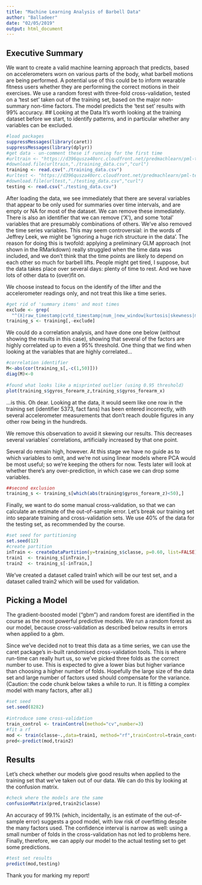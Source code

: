 ```yaml
---
title: "Machine Learning Analysis of Barbell Data"
author: "Balladeer"
date: "02/05/2019"
output: html_document
---
```

## Executive Summary
We want to create a valid machine learning approach that predicts, based on accelerometers worn on various parts of the body, what barbell motions are being performed.  A potential use of this could be to inform wearable fitness users whether they are performing the correct motions in their exercises.
We use a random forest with three-fold cross-validation, tested on a 'test set' taken out of the training set, based on the major non-summary non-time factors.  The model predicts the 'test set' results with 99% accuracy.
## Looking at the Data
It's worth looking at the training dataset before we start, to identify patterns, and in particular whether any variables can be excluded.
 
```r
#load packages
suppressMessages(library(caret))
suppressMessages(library(dplyr))
#get data - un-comment these if running for the first time
#urltrain <- "https://d396qusza40orc.cloudfront.net/predmachlearn/pml-training.csv"
#download.file(urltrain,"./training_data.csv","curl")
training <- read.csv("./training_data.csv")
#urltest <- "https://d396qusza40orc.cloudfront.net/predmachlearn/pml-testing.csv"
#download.file(urltest,"./testing_data.csv","curl")
testing <- read.csv("./testing_data.csv")
```
After loading the data, we see immediately that there are several variables that appear to be only used for summaries over time intervals, and are empty or NA for most of the dataset.  We can remove these immediately.  There is also an identifier that we can remove ('X'), and some 'total' variables that are presumably combinations of others.
We've also removed the time series variables.  This may seem controversial: in the words of Jeffrey Leek, we might be 'ignoring a huge rich structure in the data'.  The reason for doing this is twofold: applying a preliminary GLM approach (not shown in the RMarkdown) really struggled when the time data was included, and we don't think that the time points are likely to depend on each other so much for barbell lifts.  People might get tired, I suppose, but the data takes place over several days: plenty of time to rest.  And we have lots of other data to (over)fit on.
 
We choose instead to focus on the identify of the lifter and the accelerometer readings only, and not treat this like a time series.
```r
#get rid of 'summary items' and most times
exclude <- grep(
  "^(X|raw_timestamp|cvtd_timestamp|num_|new_window|kurtosis|skewness|max|min|amplitude|var|avg|stddev|total)",colnames(training))
training_s <- training[,-exclude]
```
We could do a correlation analysis, and have done one below (without showing the results in this case), showing that several of the factors are highly correlated up to even a 95% threshold.  One thing that we find when looking at the variables that are highly correlated...
```r
#correlation identifier
M<-abs(cor(training_s[,-c(1,50)]))
diag(M)<-0
 
#found what looks like a misprinted outlier (using 0.95 threshold)
plot(training_s$gyros_forearm_z,training_s$gyros_forearm_x)
```
...is this.  Oh dear.  Looking at the data, it would seem like one row in the training set (identifier 5373, fact fans) has been entered incorrectly, with several accelerometer measurements that don't reach double figures in any other row being in the hundreds. 
 
We remove this observation to avoid it skewing our results.  This decreases several variables' correlations, artificially increased by that one point. 
 
Several do remain high, however.  At this stage we have no guide as to which variables to omit, and we're not using linear models where PCA would be most useful; so we're keeping the others for now.  Tests later will look at whether there's any over-prediction, in which case we can drop some variables. 
 
```r
##second exclusion
training_s <- training_s[which(abs(training$gyros_forearm_z)<50),]
```
Finally, we want to do some manual cross-validation, so that we can calculate an estimate of the out-of-sample error.  Let's break our training set into separate training and cross-validation sets.  We use 40% of the data for the testing set, as recommended by the course.
 
```r
#set seed for partitioning
set.seed(12)
#create partition
inTrain <- createDataPartition(y=training_s$classe, p=0.60, list=FALSE)
train1  <- training_s[inTrain,]
train2  <- training_s[-inTrain,]
```
 
We've created a dataset called train1 which will be our test set, and a dataset called train2 which will be used for validation.
 
## Picking a Model
The gradient-boosted model ("gbm") and random forest are identified in the course as the most powerful predictive models.  We run a random forest as our model, because cross-validation as described below results in errors when applied to a gbm. 
 
Since we've decided not to treat this data as a time series, we can use the caret package's in-built randomised cross-validation tools.  This is where run-time can really hurt us, so we've picked three folds as the correct number to use.  This is expected to give a lower bias but higher variance than choosing a higher number of folds.  Hopefully the large size of the data set and large number of factors used should compensate for the variance.
(Caution: the code chunk below takes a while to run.  It is fitting a complex model with many factors, after all.)
```r
#set seed
set.seed(8282)
 
#introduce some cross-validation
train_control <- trainControl(method="cv",number=3)
#fit a rf
mod <- train(classe~.,data=train1, method="rf",trainControl=train_control)
pred<-predict(mod,train2)
```
## Results
Let's check whether our models give good results when applied to the training set that we've taken out of our data.  We can do this by looking at the confusion matrix.
 
```r
#check where the models are the same
confusionMatrix(pred,train2$classe)
```
 
An accuracy of 99.1% (which, incidentally, is an estimate of the out-of-sample error) suggests a good model, with low risk of overfitting despite the many factors used.  The confidence interval is narrow as well: using a small number of folds in the cross-validation has not led to problems here.  Finally, therefore, we can apply our model to the actual testing set to get some predictions.
 
```r
#test set results
predict(mod,testing)
```
 
Thank you for marking my report!